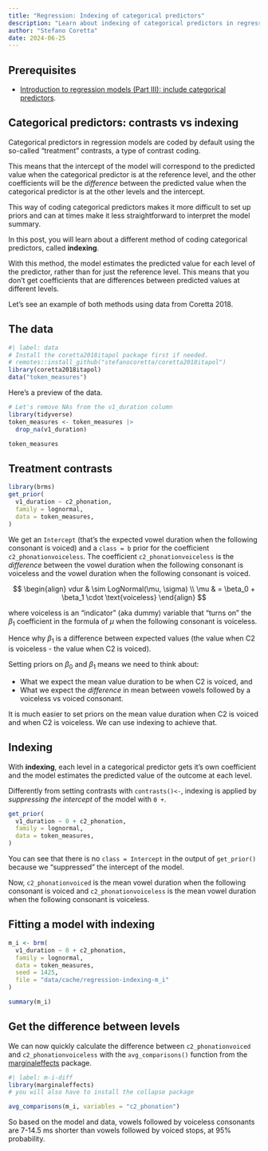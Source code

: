 ```yaml
---
title: "Regression: Indexing of categorical predictors"
description: "Learn about indexing of categorical predictors in regression models"
author: "Stefano Coretta"
date: 2024-06-25
---
```


::: callout-warning
## Prerequisites

- [Introduction to regression models (Part III): include categorical predictors](posts/intro-regression-categorical.qmd).
:::

## Categorical predictors: contrasts vs indexing

Categorical predictors in regression models are coded by default using the so-called "treatment" contrasts, a type of contrast coding.

This means that the intercept of the model will correspond to the predicted value when the categorical predictor is at the reference level, and the other coefficients will be the *difference* between the predicted value when the categorical predictor is at the other levels and the intercept.


This way of coding categorical predictors makes it more difficult to set up priors and can at times make it less straightforward to interpret the model summary.

In this post, you will learn about a different method of coding categorical predictors, called **indexing**.

With this method, the model estimates the predicted value for each level of the predictor, rather than for just the reference level. This means that you don't get coefficients that are differences between predicted values at different levels.

Let's see an example of both methods using data from Coretta 2018.

## The data

```r
#| label: data
# Install the coretta2018itapol package first if needed.
# remotes::install_github("stefanocoretta/coretta2018itapol")
library(coretta2018itapol)
data("token_measures")
```

Here's a preview of the data.

```r
# Let's remove NAs from the v1_duration column
library(tidyverse)
token_measures <- token_measures |> 
  drop_na(v1_duration)

token_measures
```


## Treatment contrasts

```r
library(brms)
get_prior(
  v1_duration ~ c2_phonation,
  family = lognormal,
  data = token_measures,
)
```

We get an `Intercept` (that's the expected vowel duration when the following consonant is voiced) and a `class = b` prior for the coefficient `c2_phonationvoiceless`. The coefficient `c2_phonationvoiceless` is the *difference* between the vowel duration when the following consonant is voiceless and the vowel duration when the following consonant is voiced.

$$
\begin{align}
vdur & \sim LogNormal(\mu, \sigma) \\
\mu & = \beta_0 + \beta_1 \cdot \text{voiceless}
\end{align}
$$

where $\text{voiceless}$ is an "indicator" (aka dummy) variable that "turns on" the $\beta_1$ coefficient in the formula of $\mu$ when the following consonant is voiceless.

Hence why $\beta_1$ is a difference between expected values (the value when C2 is voiceless - the value when C2 is voiced).

Setting priors on $\beta_0$ and $\beta_1$ means we need to think about:

- What we expect the mean value duration to be when C2 is voiced, and
- What we expect the *difference* in mean between vowels followed by a voiceless vs voiced consonant.

It is much easier to set priors on the mean value duration when C2 is voiced and when C2 is voiceless. We can use indexing to achieve that.

## Indexing

With **indexing**, each level in a categorical predictor gets it's own coefficient and the model estimates the predicted value of the outcome at each level.

Differently from setting contrasts with `contrasts()<-`, indexing is applied by *suppressing the intercept* of the model with `0 +`.

```r
get_prior(
  v1_duration ~ 0 + c2_phonation,
  family = lognormal,
  data = token_measures,
)
```

You can see that there is no `class = Intercept` in the output of `get_prior()` because we "suppressed" the intercept of the model.

Now, `c2_phonationvoiced` is the mean vowel duration when the following consonant is voiced and `c2_phonationvoiceless` is the mean vowel duration when the following consonant is voiceless.

## Fitting a model with indexing

```r
m_i <- brm(
  v1_duration ~ 0 + c2_phonation,
  family = lognormal,
  data = token_measures,
  seed = 1425,
  file = "data/cache/regression-indexing-m_i"
)
```

```r
summary(m_i)
```

## Get the difference between levels

We can now quickly calculate the difference between `c2_phonationvoiced` and `c2_phonationvoiceless` with the `avg_comparisons()` function from the [marginaleffects](https://marginaleffects.com) package.

```r
#| label: m-i-diff
library(marginaleffects)
# you will also have to install the collapse package

avg_comparisons(m_i, variables = "c2_phonation")
```

So based on the model and data, vowels followed by voiceless consonants are 7-14.5 ms shorter than vowels followed by voiced stops, at 95% probability.
